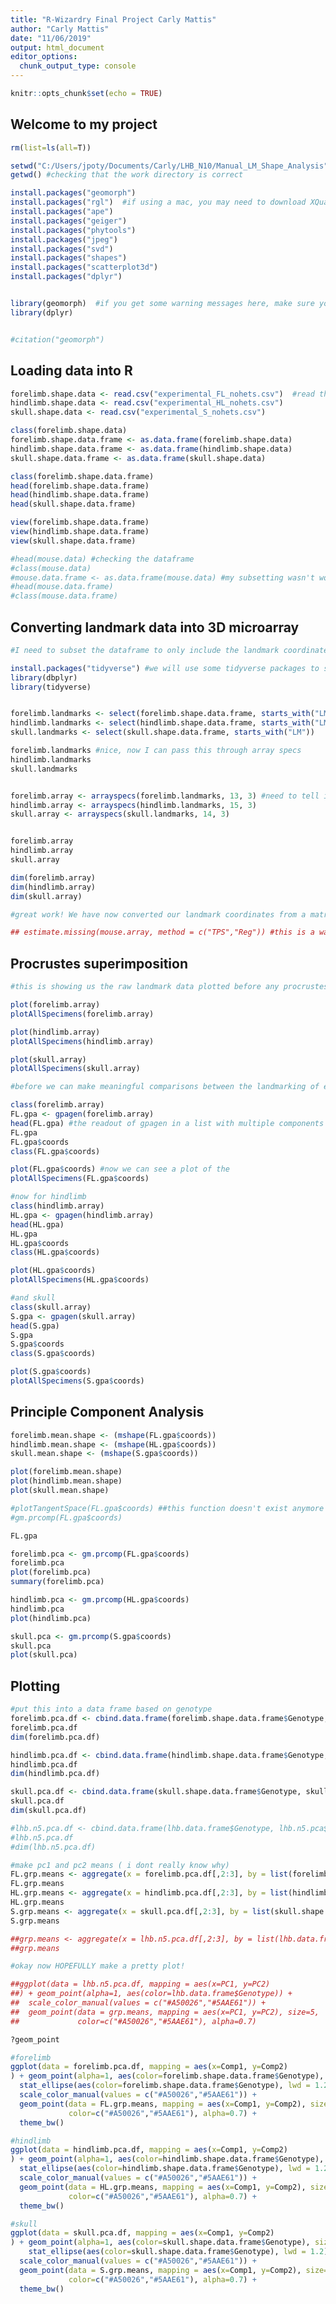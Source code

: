 ---
title: "R-Wizardry Final Project Carly Mattis"
author: "Carly Mattis"
date: "11/06/2019"
output: html_document
editor_options: 
  chunk_output_type: console
---

```{r setup, include=FALSE}
knitr::opts_chunk$set(echo = TRUE)
```

## Welcome to my project

```{r}
rm(list=ls(all=T))

setwd("C:/Users/jpoty/Documents/Carly/LHB_N10/Manual_LM_Shape_Analysis")  #setting the work directory 
getwd() #checking that the work directory is correct

install.packages("geomorph")
install.packages("rgl")  #if using a mac, you may need to download XQuartz to run the rgl package, which you can download from https://www.xquartz.org/ and must be running everytime you are using geomorph
install.packages("ape")
install.packages("geiger")
install.packages("phytools")
install.packages("jpeg")
install.packages("svd")
install.packages("shapes")
install.packages("scatterplot3d")
install.packages("dplyr")


library(geomorph)  #if you get some warning messages here, make sure you have all of the packages above downloaded, or your plots won't plot
library(dplyr)


#citation("geomorph")
```

## Loading data into R

```{r}
forelimb.shape.data <- read.csv("experimental_FL_nohets.csv")  #read the csv data file that I sent to you with landmark data 
hindlimb.shape.data <- read.csv("experimental_HL_nohets.csv")
skull.shape.data <- read.csv("experimental_S_nohets.csv")

class(forelimb.shape.data)
forelimb.shape.data.frame <- as.data.frame(forelimb.shape.data)
hindlimb.shape.data.frame <- as.data.frame(hindlimb.shape.data)
skull.shape.data.frame <- as.data.frame(skull.shape.data)

class(forelimb.shape.data.frame)
head(forelimb.shape.data.frame)
head(hindlimb.shape.data.frame)
head(skull.shape.data.frame)

view(forelimb.shape.data.frame)
view(hindlimb.shape.data.frame)
view(skull.shape.data.frame)

#head(mouse.data) #checking the dataframe 
#class(mouse.data)
#mouse.data.frame <- as.data.frame(mouse.data) #my subsetting wasn't working, so i made sure the data was a data.frame and then it worked! 
#head(mouse.data.frame)
#class(mouse.data.frame)

```

## Converting landmark data into 3D microarray 

```{r}
#I need to subset the dataframe to only include the landmark coordinates, and then pass that through the arrayspecs function to convert it to a 3D array

install.packages("tidyverse") #we will use some tidyverse packages to subset the data more eloquently 
library(dbplyr)
library(tidyverse)


forelimb.landmarks <- select(forelimb.shape.data.frame, starts_with("LM")) #creating a new object with only the landmark data in it. I am using starts_with so that I can use this code for any data I want, as long as those columns are named LM1x, LM1y, etc. (as opposed to just choosing the number of columns which is only specific to this dataset)
hindlimb.landmarks <- select(hindlimb.shape.data.frame, starts_with("LM"))
skull.landmarks <- select(skull.shape.data.frame, starts_with("LM"))

forelimb.landmarks #nice, now I can pass this through array specs
hindlimb.landmarks
skull.landmarks


forelimb.array <- arrayspecs(forelimb.landmarks, 13, 3) #need to tell it which data to use, how many landmarks there are, and how many dimensions they are in 
hindlimb.array <- arrayspecs(hindlimb.landmarks, 15, 3)
skull.array <- arrayspecs(skull.landmarks, 14, 3)


forelimb.array
hindlimb.array
skull.array

dim(forelimb.array)
dim(hindlimb.array)
dim(skull.array)

#great work! We have now converted our landmark coordinates from a matrix into a 3D array (double checked using the dimensions function, you should see three numbers)

## estimate.missing(mouse.array, method = c("TPS","Reg")) #this is a way to check and see if any of your specimen samples are missing landmark data, which they are not! If they were, they will be estimated using this function, or you can use another function to remove them 
```

## Procrustes superimposition 

```{r}
#this is showing us the raw landmark data plotted before any procrustes superimposition 

plot(forelimb.array)
plotAllSpecimens(forelimb.array)

plot(hindlimb.array)
plotAllSpecimens(hindlimb.array)

plot(skull.array)
plotAllSpecimens(skull.array)

#before we can make meaningful comparisons between the landmarking of each sample, we must scale, rotate, and align the landmark (using procrustes superimposition)

class(forelimb.array)
FL.gpa <- gpagen(forelimb.array)
head(FL.gpa) #the readout of gpagen in a list with multiple components (centroid size, procrustes coordinates, etc, etc), we need to choose the coords only to plot
FL.gpa
FL.gpa$coords
class(FL.gpa$coords)

plot(FL.gpa$coords) #now we can see a plot of the 
plotAllSpecimens(FL.gpa$coords)

#now for hindlimb
class(hindlimb.array)
HL.gpa <- gpagen(hindlimb.array)
head(HL.gpa) 
HL.gpa
HL.gpa$coords
class(HL.gpa$coords)

plot(HL.gpa$coords) 
plotAllSpecimens(HL.gpa$coords)

#and skull
class(skull.array)
S.gpa <- gpagen(skull.array)
head(S.gpa) 
S.gpa
S.gpa$coords
class(S.gpa$coords)

plot(S.gpa$coords) 
plotAllSpecimens(S.gpa$coords)


```

## Principle Component Analysis

```{r}

forelimb.mean.shape <- (mshape(FL.gpa$coords))
hindlimb.mean.shape <- (mshape(HL.gpa$coords))
skull.mean.shape <- (mshape(S.gpa$coords))

plot(forelimb.mean.shape)
plot(hindlimb.mean.shape)
plot(skull.mean.shape)

#plotTangentSpace(FL.gpa$coords) ##this function doesn't exist anymore so use gm.prcomp
#gm.prcomp(FL.gpa$coords)

FL.gpa

forelimb.pca <- gm.prcomp(FL.gpa$coords)
forelimb.pca
plot(forelimb.pca)
summary(forelimb.pca)

hindlimb.pca <- gm.prcomp(HL.gpa$coords)
hindlimb.pca
plot(hindlimb.pca)

skull.pca <- gm.prcomp(S.gpa$coords)
skull.pca
plot(skull.pca)

```
## Plotting

```{r}

#put this into a data frame based on genotype
forelimb.pca.df <- cbind.data.frame(forelimb.shape.data.frame$Genotype, forelimb.pca$x) 
forelimb.pca.df
dim(forelimb.pca.df)

hindlimb.pca.df <- cbind.data.frame(hindlimb.shape.data.frame$Genotype, hindlimb.pca$x)
hindlimb.pca.df
dim(hindlimb.pca.df)

skull.pca.df <- cbind.data.frame(skull.shape.data.frame$Genotype, skull.pca$x)
skull.pca.df
dim(skull.pca.df)

#lhb.n5.pca.df <- cbind.data.frame(lhb.data.frame$Genotype, lhb.n5.pca$x)
#lhb.n5.pca.df
#dim(lhb.n5.pca.df)

#make pc1 and pc2 means ( i dont really know why)
FL.grp.means <- aggregate(x = forelimb.pca.df[,2:3], by = list(forelimb.shape.data.frame$Genotype), FUN = "mean")
FL.grp.means
HL.grp.means <- aggregate(x = hindlimb.pca.df[,2:3], by = list(hindlimb.shape.data.frame$Genotype), FUN = "mean")
HL.grp.means
S.grp.means <- aggregate(x = skull.pca.df[,2:3], by = list(skull.shape.data.frame$Genotype), FUN = "mean")
S.grp.means

##grp.means <- aggregate(x = lhb.n5.pca.df[,2:3], by = list(lhb.data.frame$Genotype), FUN = "mean")
##grp.means

#okay now HOPEFULLY make a pretty plot! 

##ggplot(data = lhb.n5.pca.df, mapping = aes(x=PC1, y=PC2)
##) + geom_point(alpha=1, aes(color=lhb.data.frame$Genotype)) + 
##  scale_color_manual(values = c("#A50026","#5AAE61")) + 
##  geom_point(data = grp.means, mapping = aes(x=PC1, y=PC2), size=5, 
##             color=c("#A50026","#5AAE61"), alpha=0.7)

?geom_point

#forelimb
ggplot(data = forelimb.pca.df, mapping = aes(x=Comp1, y=Comp2)
) + geom_point(alpha=1, aes(color=forelimb.shape.data.frame$Genotype), size = 2) + 
  stat_ellipse(aes(color=forelimb.shape.data.frame$Genotype), lwd = 1.2) +
  scale_color_manual(values = c("#A50026","#5AAE61")) +
  geom_point(data = FL.grp.means, mapping = aes(x=Comp1, y=Comp2), size=6, 
             color=c("#A50026","#5AAE61"), alpha=0.7) +
  theme_bw()

#hindlimb
ggplot(data = hindlimb.pca.df, mapping = aes(x=Comp1, y=Comp2)
) + geom_point(alpha=1, aes(color=hindlimb.shape.data.frame$Genotype), size = 2) + 
  stat_ellipse(aes(color=hindlimb.shape.data.frame$Genotype), lwd = 1.2) +
  scale_color_manual(values = c("#A50026","#5AAE61")) + 
  geom_point(data = HL.grp.means, mapping = aes(x=Comp1, y=Comp2), size=6, 
             color=c("#A50026","#5AAE61"), alpha=0.7) +
  theme_bw()

#skull
ggplot(data = skull.pca.df, mapping = aes(x=Comp1, y=Comp2)
) + geom_point(alpha=1, aes(color=skull.shape.data.frame$Genotype), size = 2) + 
    stat_ellipse(aes(color=skull.shape.data.frame$Genotype), lwd = 1.2) +
  scale_color_manual(values = c("#A50026","#5AAE61")) + 
  geom_point(data = S.grp.means, mapping = aes(x=Comp1, y=Comp2), size=6, 
             color=c("#A50026","#5AAE61"), alpha=0.7) +
  theme_bw()

```

